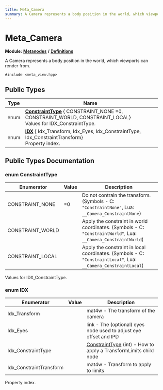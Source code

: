 ```yaml
---
title: Meta_Camera
summary: A Camera represents a body position in the world, which viewports can render from. 
---
```


# Meta_Camera

**Module:** **[Metanodes](../../modules/metanodes/index.mdx)** **/** **[Definitions](../../modules/metanodes/definitions.mdx)**

A Camera represents a body position in the world, which viewports can render from. 

`#include <meta_view.hpp>`

## Public Types

| Type           | Name           |
| -------------- | -------------- |
| enum| **[ConstraintType](#enum-constrainttype)** { CONSTRAINT_NONE =0, CONSTRAINT_WORLD, CONSTRAINT_LOCAL}<br />Values for IDX_ConstraintType.  |
| enum| **[IDX](#enum-idx)** { Idx_Transform, Idx_Eyes, Idx_ConstraintType, Idx_ConstraintTransform}<br />Property index.  |

## Public Types Documentation

### enum ConstraintType

| Enumerator | Value | Description |
| ---------- | ----- | ----------- |
| CONSTRAINT_NONE | =0| Do not contrain the transform. (Symbols - C: `"ConstraintNone"`, Lua: `__Camera_ConstraintNone`)   |
| CONSTRAINT_WORLD | | Apply the constraint in world coordinates. (Symbols - C: `"ConstraintWorld"`, Lua: `__Camera_ConstraintWorld`)   |
| CONSTRAINT_LOCAL | | Apply the constraint in local coordinates. (Symbols - C: `"ConstraintLocal"`, Lua: `__Camera_ConstraintLocal`)   |

Values for IDX_ConstraintType. 

### enum IDX

| Enumerator | Value | Description |
| ---------- | ----- | ----------- |
| Idx_Transform | | mat4w - The transform of the camera   |
| Idx_Eyes | | link - The (optional) eyes node used to adjust eye offset and IPD   |
| Idx_ConstraintType | | [ConstraintType](#enum-constrainttype) (int) - How to apply a TransformLimits child node   |
| Idx_ConstraintTransform | | mat4w - Transform to apply to limits   |

Property index. 

